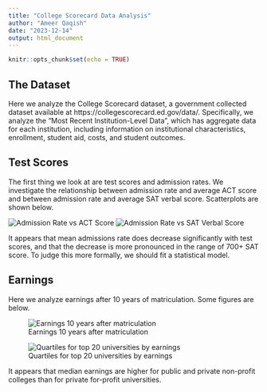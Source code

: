 ```yaml
---
title: "College Scorecard Data Analysis"
author: "Ameer Qaqish"
date: "2023-12-14"
output: html_document
---
```


```r
knitr::opts_chunk$set(echo = TRUE)
```

## The Dataset
Here we analyze the College Scorecard dataset, a government collected dataset available at https://collegescorecard.ed.gov/data/. Specifically, we analyze the "Most Recent Institution-Level Data", which has aggregate data for each institution, including information on institutional characteristics, enrollment, student aid, costs, and student outcomes.

## Test Scores
The first thing we look at are test scores and admission rates. We investigate the relationship between admission rate and average ACT score and between admission rate and average SAT verbal score. Scatterplots are shown below.

![Admission Rate vs ACT Score](figures/admission-rate-vs-ACT.png)
![Admission Rate vs SAT Verbal Score](figures/admission-rate-vs-SAT.png)

It appears that mean admissions rate does decrease significantly with test scores, and that the decrease is more pronounced in the range of 700+ SAT score. To judge this more formally, we should fit a statistical model.

## Earnings
Here we analyze earnings after 10 years of matriculation. Some figures are below.

![Earnings 10 years after matriculation](figures/earnings_after_10_years.png)

![Quartiles for top 20 universities by earnings](figures/top_20_earnings_quartiles.png)

It appears that median earnings are higher for public and private non-profit colleges than for private for-profit universities. 